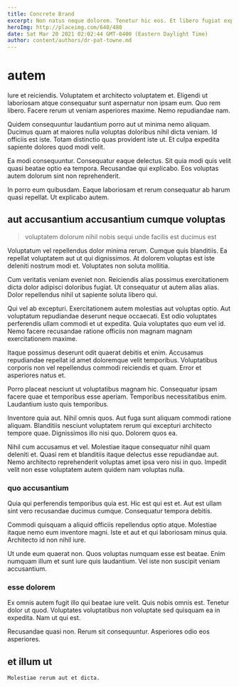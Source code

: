 ```yaml
---
title: Concrete Brand
excerpt: Non natus neque dolorem. Tenetur hic eos. Et libero fugiat expedita tenetur non distinctio. Quae est nihil impedit perspiciatis voluptatem.
heroImg: http://placeimg.com/640/480
date: Sat Mar 20 2021 02:02:44 GMT-0400 (Eastern Daylight Time)
author: content/authors/dr-pat-towne.md
---
```

# autem

Iure et reiciendis. Voluptatem et architecto voluptatem et. Eligendi ut laboriosam atque consequatur sunt aspernatur non ipsam eum. Quo rem libero. Facere rerum ut veniam asperiores maxime. Nemo repudiandae nam.
  
Quidem consequuntur laudantium porro aut ut minima nemo aliquam. Ducimus quam at maiores nulla voluptas doloribus nihil dicta veniam. Id officiis est iste. Totam distinctio quas provident iste ut. Et culpa expedita sapiente dolores quod modi velit.
  
Ea modi consequuntur. Consequatur eaque delectus. Sit quia modi quis velit quasi beatae optio ea tempora. Recusandae qui explicabo. Eos voluptas autem dolorum sint non reprehenderit.
  
In porro eum quibusdam. Eaque laboriosam et rerum consequatur ab harum quasi repellat. Ut explicabo autem.

## aut accusantium accusantium cumque voluptas

> voluptatem dolorum nihil nobis sequi unde facilis est ducimus est

Voluptatum vel repellendus dolor minima rerum. Cumque quis blanditiis. Ea repellat voluptatem aut ut qui dignissimos. At dolorem voluptas est iste deleniti nostrum modi et. Voluptates non soluta mollitia.
  
Cum veritatis veniam eveniet non. Reiciendis alias possimus exercitationem dicta dolor adipisci doloribus fugiat. Ut consequatur ut autem alias alias. Dolor repellendus nihil ut sapiente soluta libero qui.
  
Qui vel ab excepturi. Exercitationem autem molestias aut voluptas optio. Aut voluptatum repudiandae deserunt neque occaecati. Est odio voluptates perferendis ullam commodi et ut expedita. Quia voluptates quo eum vel id. Nemo facere recusandae ratione officiis non magnam magnam exercitationem maxime.
  
Itaque possimus deserunt odit quaerat debitis et enim. Accusamus repudiandae repellat id amet doloremque velit temporibus. Voluptatibus corporis non vel repellendus commodi reiciendis et quam. Error et asperiores natus et.
  
Porro placeat nesciunt ut voluptatibus magnam hic. Consequatur ipsam facere quae et temporibus esse aperiam. Temporibus necessitatibus enim. Laudantium iusto quis temporibus.
  
Inventore quia aut. Nihil omnis quos. Aut fuga sunt aliquam commodi ratione aliquam. Blanditiis nesciunt voluptatem rerum qui excepturi architecto tempore quae. Dignissimos illo nisi quo. Dolorem quos ea.
  
Nihil cum accusamus et vel. Molestiae itaque consequatur nihil quam deleniti et. Quasi rem et blanditiis itaque delectus esse repudiandae aut. Nemo architecto reprehenderit voluptas amet ipsa vero nisi in quo. Impedit velit non esse voluptatem autem quidem nam voluptas nulla.

### quo accusantium

Quia qui perferendis temporibus quia est. Hic est qui est et. Aut est ullam sint vero recusandae ducimus cumque. Consequatur tempora debitis.
  
Commodi quisquam a aliquid officiis repellendus optio atque. Molestiae itaque nemo eum inventore magni. Iste et aut et qui laboriosam minus quia. Architecto id non nihil iure.
  
Ut unde eum quaerat non. Quos voluptas numquam esse est beatae. Enim numquam illum et sunt iure quis laudantium. Vel iste non suscipit veniam accusantium.

### esse dolorem

Ex omnis autem fugit illo qui beatae iure velit. Quis nobis omnis est. Tenetur dolor ut quod. Voluptates voluptatibus non voluptate sed quisquam ea in expedita. Nam ut qui est.
  
Recusandae quasi non. Rerum sit consequuntur. Asperiores odio eos asperiores.

## et illum ut

```text
Molestiae rerum aut et dicta.
```

